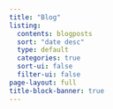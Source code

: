 ```yaml
---
title: "Blog"
listing:
  contents: blogposts
  sort: "date desc"
  type: default
  categories: true
  sort-ui: false
  filter-ui: false
page-layout: full
title-block-banner: true
---
```

